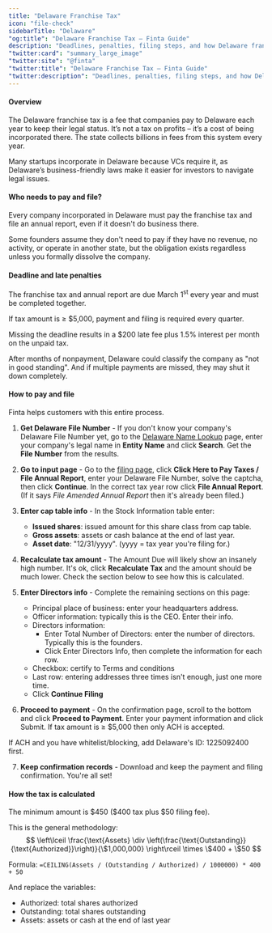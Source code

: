 ```yaml
---
title: "Delaware Franchise Tax"
icon: "file-check"
sidebarTitle: "Delaware"
"og:title": "Delaware Franchise Tax – Finta Guide"
description: "Deadlines, penalties, filing steps, and how Delaware franchise tax is calculated."
"twitter:card": "summary_large_image"
"twitter:site": "@finta"
"twitter:title": "Delaware Franchise Tax – Finta Guide"
"twitter:description": "Deadlines, penalties, filing steps, and how Delaware franchise tax is calculated."
---
```


#### Overview
The Delaware franchise tax is a fee that companies pay to Delaware each year to keep their legal status. It’s not a tax on profits – it’s a cost of being incorporated there. The state collects billions in fees from this system every year.

Many startups incorporate in Delaware because VCs require it, as Delaware’s business-friendly laws make it easier for investors to navigate legal issues. 

#### Who needs to pay and file?

Every company incorporated in Delaware must pay the franchise tax and file an annual report, even if it doesn't do business there.

Some founders assume they don't need to pay if they have no revenue, no activity, or operate in another state, but the obligation exists regardless unless you formally dissolve the company.

#### Deadline and late penalties

<Warning>
The franchise tax and annual report are due March 1<sup>st</sup> every year and must be completed together.
</Warning>

If tax amount is ≥ $5,000, payment and filing is required every quarter.

Missing the deadline results in a $200 late fee plus 1.5% interest per month on the unpaid tax.

After months of nonpayment, Delaware could classify the company as "not in good standing". And if multiple payments are missed, they may shut it down completely.

#### How to pay and file

Finta helps customers with this entire process.

1. **Get Delaware File Number** - If you don't know your company's Delaware File Number yet, go to the [Delaware Name Lookup](https://icis.corp.delaware.gov/ecorp/entitysearch/namesearch.aspx) page, enter your company's legal name in **Entity Name** and click **Search**. Get the **File Number** from the results.

2. **Go to input page** - Go to the [filing page](https://corp.delaware.gov/paytaxes/), click **Click Here to Pay Taxes / File Annual Report**, enter your Delaware File Number, solve the captcha, then click **Continue**. In the correct tax year row click **File Annual Report**. (If it says _File Amended Annual Report_ then it's already been filed.)

3. **Enter cap table info** - In the Stock Information table enter:
   - **Issued shares**: issued amount for this share class from cap table.
   - **Gross assets**: assets or cash balance at the end of last year.
   - **Asset date**: "12/31/yyyy". (yyyy = tax year you're filing for.)

4. **Recalculate tax amount** - The Amount Due will likely show an insanely high number. It's ok, click **Recalculate Tax** and the amount should be much lower. Check the section below to see how this is calculated.

5. **Enter Directors info** - Complete the remaining sections on this page:
   - Principal place of business: enter your headquarters address.
   - Officer information: typically this is the CEO. Enter their info.
   - Directors information:
     - Enter Total Number of Directors: enter the number of directors. Typically this is the founders.
     - Click Enter Directors Info, then complete the information for each row.
   - Checkbox: certify to Terms and conditions
   - Last row: entering addresses three times isn't enough, just one more time.
   - Click **Continue Filing**

6. **Proceed to payment** - On the confirmation page, scroll to the bottom and click **Proceed to Payment**. Enter your payment information and click Submit. If tax amount is ≥ $5,000 then only ACH is accepted.

<Warning>If ACH and you have whitelist/blocking, add Delaware's ID: 1225092400 first.</Warning>

7. **Keep confirmation records** - Download and keep the payment and filing confirmation. You're all set!

#### How the tax is calculated

<Tip>
The minimum amount is $450 ($400 tax plus $50 filing fee).
</Tip>

This is the general methodology:
$$
\left\lceil \frac{\text{Assets} \div \left(\frac{\text{Outstanding}}{\text{Authorized}}\right)}{\$1,000,000} \right\rceil \times \$400 + \$50
$$

Formula: `=CEILING(Assets / (Outstanding / Authorized) / 1000000) * 400 + 50`

And replace the variables:
- Authorized: total shares authorized
- Outstanding: total shares outstanding
- Assets: assets or cash at the end of last year